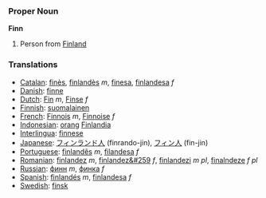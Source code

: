 === Proper Noun ===
'''Finn'''

# Person from [[Finland]]

=== Translations ===
*[[Catalan]]: [[finès]], [[finlandès]] ''m'', [[finesa]], [[finlandesa]] ''f''
*[[Danish]]: [[finne]]
*[[Dutch]]: [[Fin]] ''m'', [[Finse]] ''f''
*[[Finnish]]: [[suomalainen]]
*[[French]]: [[Finnois]] ''m'', [[Finnoise]] ''f''
*[[Indonesian]]: [[orang]] [[Finlandia]]
*[[Interlingua]]: [[finnese]]
*[[Japanese]]: [[フィンランド]][[人]] (finrando-jin), [[フィン]][[人]] (fin-jin)
*[[Portuguese]]: [[finlandês]] ''m'', [[filandesa]] ''f''
*[[Romanian]]: [[finlandez]] ''m'', [[finlandez&#259]] ''f'', [[finlandezi]] ''m pl'', [[finalndeze]] ''f pl''
*[[Russian]]: [[финн]] ''m'', [[финка]] ''f''
*[[Spanish]]: [[finlandés]] ''m'', [[finlandesa]] ''f''
*[[Swedish]]: [[finsk]]